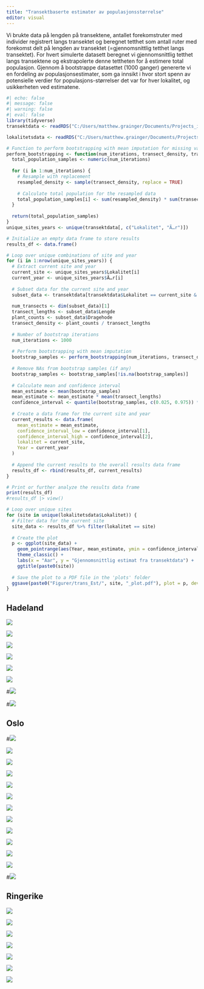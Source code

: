 ```yaml
---
title: "Transektbaserte estimater av populasjonsstørrelse"
editor: visual
---
```


Vi brukte data på lengden på transektene, antallet forekomstruter med individer registrert langs transektet og beregnet tetthet som antall ruter med forekomst delt på lengden av transektet (=gjennomsnittlig tetthet langs transektet). For hvert simulerte datasett beregnet vi gjennomsnittlig tetthet langs transektene og ekstrapolerte denne tettheten for å estimere total populasjon. Gjennom å bootstrappe datasettet (1000 ganger) genererte vi en fordeling av populasjonsestimater, som ga innsikt i hvor stort spenn av potensielle verdier for populasjons-størrelser det var for hver lokalitet, og usikkerheten ved estimatene. 

```r
#| echo: false
#| message: false
#| warning: false
#| eval: false
library(tidyverse)
transektdata <- readRDS("C:/Users/matthew.grainger/Documents/Projects_in_development/Dragehode2023/data/transektdata.RDS")

lokalitetsdata <- readRDS("C:/Users/matthew.grainger/Documents/Projects_in_development/Dragehode2023/data/lokalitetsdata.RDS")

# Function to perform bootstrapping with mean imputation for missing values
perform_bootstrapping <- function(num_iterations, transect_density, transect_lengths) {
  total_population_samples <- numeric(num_iterations)
  
  for (i in 1:num_iterations) {
    # Resample with replacement
    resampled_density <- sample(transect_density, replace = TRUE)
    
    # Calculate total population for the resampled data
    total_population_samples[i] <- sum(resampled_density) * sum(transect_lengths) / length(transect_density)
  }
  
  return(total_population_samples)
}
unique_sites_years <- unique(transektdata[, c("Lokalitet", "Ã…r")])

# Initialize an empty data frame to store results
results_df <- data.frame()

# Loop over unique combinations of site and year
for (i in 1:nrow(unique_sites_years)) {
  # Extract current site and year
  current_site <- unique_sites_years$Lokalitet[i]
  current_year <- unique_sites_years$Ã…r[i]
  
  # Subset data for the current site and year
  subset_data <- transektdata[transektdata$Lokalitet == current_site & transektdata$Ã…r == current_year, ]
  
  num_transects <- dim(subset_data)[1]
  transect_lengths <- subset_data$Lengde
  plant_counts <- subset_data$Dragehode
  transect_density <- plant_counts / transect_lengths
  
  # Number of bootstrap iterations
  num_iterations <- 1000 
  
  # Perform bootstrapping with mean imputation
  bootstrap_samples <- perform_bootstrapping(num_iterations, transect_density, transect_lengths)
  
  # Remove NAs from bootstrap samples (if any)
  bootstrap_samples <- bootstrap_samples[!is.na(bootstrap_samples)]
  
  # Calculate mean and confidence interval
  mean_estimate <- mean(bootstrap_samples)
  mean_estimate <- mean_estimate * mean(transect_lengths)
  confidence_interval <- quantile(bootstrap_samples, c(0.025, 0.975)) * mean(transect_lengths)
  
  # Create a data frame for the current site and year
  current_results <- data.frame(
    mean_estimate = mean_estimate,
    confidence_interval_low = confidence_interval[1],
    confidence_interval_high = confidence_interval[2],
    lokalitet = current_site,
    Year = current_year
  )
  
  # Append the current results to the overall results data frame
  results_df <- rbind(results_df, current_results)
}

# Print or further analyze the results data frame
print(results_df)
#results_df |> view()

# Loop over unique sites
for (site in unique(lokalitetsdata$Lokalitet)) {
  # Filter data for the current site
  site_data <- results_df %>% filter(lokalitet == site)
  
  # Create the plot
  p <- ggplot(site_data) +
    geom_pointrange(aes(Year, mean_estimate, ymin = confidence_interval_low, ymax = confidence_interval_high), colour = "darkgreen") +
    theme_classic() +
    labs(x = "Aar", y = "Gjennomsnittlig estimat fra transektdata") +
    ggtitle(paste0(site))
  
  # Save the plot to a PDF file in the 'plots' folder
  ggsave(paste0("Figurer/trans_Est/", site, "_plot.pdf"), plot = p, device = "pdf", width = 10, height = 6)
}

```

## Hadeland

![](Figurer/trans_Est/Aslaksrud_plot.png)

![](Figurer/trans_Est/Falang_plot.png)

![](Figurer/trans_Est/Gjefsen_plot.png)

![](Figurer/trans_Est/Gran%20sykehjem_plot.png)

![](Figurer/trans_Est/Grindaker_plot.png)

![](Figurer/trans_Est/Lyngstad%20Vestre_plot.png)

#![](Figurer/trans_Est/Nedre Røykenvik_plot.png)

#![](Figurer/trans_Est/Øvre Røykenvik_plot.png)

## Oslo

#![](Figurer/trans_Est/Ekebergskråningen_plot.png)

![](Figurer/trans_Est/Heggholmen_plot.png)

![](Figurer/trans_Est/Horgen_plot.png)

![](Figurer/trans_Est/Hovedøya%20V_plot.png)

![](Figurer/trans_Est/Hovedøya_plot.png)

![](Figurer/trans_Est/Kalvøya_plot.png)

![](Figurer/trans_Est/Møllerenga_plot.png)

![](Figurer/trans_Est/Spireodden_plot.png)

![](Figurer/trans_Est/Storøykilen_plot.png)

![](Figurer/trans_Est/Svartorseter_plot.png)

![](Figurer/trans_Est/Telenor_plot.png)

![](Figurer/trans_Est/Vendelenga_plot.png)

#![](Figurer/trans_Est/Viernbukta_plot.png)

## Ringerike

![](Figurer/trans_Est/Auren_plot.png)

![](Figurer/trans_Est/Buss-stopp_plot.png)

![](Figurer/trans_Est/Haugsbygd,%20vestvendt%20vegskråning_plot.png)

![](Figurer/trans_Est/Hurumåsen_plot.png)

![](Figurer/trans_Est/Nordre%20Ultvet_plot.png)

![](Figurer/trans_Est/Ultvet%20SØ_plot.png)

![](Figurer/trans_Est/Åsaporten%20NØ_plot.png)
